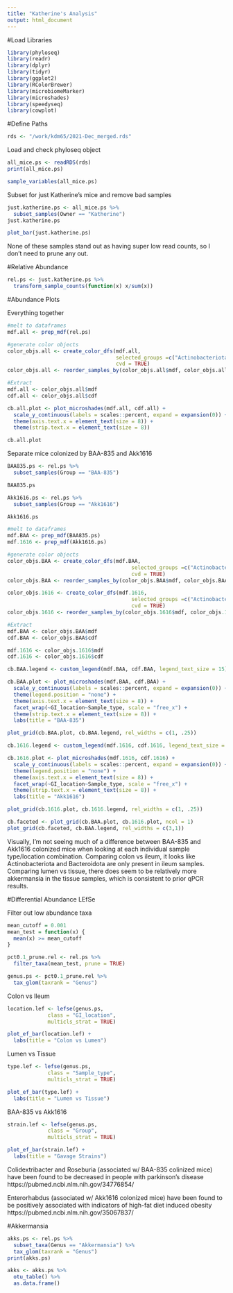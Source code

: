 ```yaml
---
title: "Katherine's Analysis"
output: html_document
---
```


#Load Libraries
```r
library(phyloseq)
library(readr)
library(dplyr)
library(tidyr)
library(ggplot2)
library(RColorBrewer)
library(microbiomeMarker)
library(microshades)
library(speedyseq)
library(cowplot)
```

#Define Paths
```r
rds <- "/work/kdm65/2021-Dec_merged.rds"
```

Load and check phyloseq object
```r
all_mice.ps <- readRDS(rds)
print(all_mice.ps)
```

```r
sample_variables(all_mice.ps)
```

Subset for just Katherine's mice and remove bad samples
```r
just.katherine.ps <- all_mice.ps %>%
  subset_samples(Owner == "Katherine")
just.katherine.ps
```

```r
plot_bar(just.katherine.ps)
```
None of these samples stand out as having super low read counts, so I don't need to prune any out.

#Relative Abundance
```r
rel.ps <- just.katherine.ps %>%
  transform_sample_counts(function(x) x/sum(x))
```

#Abundance Plots

Everything together
```r
#melt to dataframes
mdf.all <- prep_mdf(rel.ps)

#generate color objects
color_objs.all <- create_color_dfs(mdf.all,
                                   selected_groups =c("Actinobacteriota","Bacteroidota", "Firmicutes", "Verrucomicrobiota"),
                                   cvd = TRUE)
color_objs.all <- reorder_samples_by(color_objs.all$mdf, color_objs.all$cdf)

#Extract
mdf.all <- color_objs.all$mdf
cdf.all <- color_objs.all$cdf
```

```r
cb.all.plot <- plot_microshades(mdf.all, cdf.all) +
  scale_y_continuous(labels = scales::percent, expand = expansion(0)) +
  theme(axis.text.x = element_text(size = 8)) +
  theme(strip.text.x = element_text(size = 8))

cb.all.plot
```

Separate mice colonized by BAA-835 and Akk1616
```r
BAA835.ps <- rel.ps %>%
  subset_samples(Group == "BAA-835")

BAA835.ps
```

```r
Akk1616.ps <- rel.ps %>%
  subset_samples(Group == "Akk1616")

Akk1616.ps
```


```r
#melt to dataframes
mdf.BAA <- prep_mdf(BAA835.ps)
mdf.1616 <- prep_mdf(Akk1616.ps)

#generate color objects
color_objs.BAA <- create_color_dfs(mdf.BAA,
                                        selected_groups =c("Actinobacteriota","Bacteroidota", "Firmicutes", "Verrucomicrobiota"),
                                        cvd = TRUE)
color_objs.BAA <- reorder_samples_by(color_objs.BAA$mdf, color_objs.BAA$cdf)

color_objs.1616 <- create_color_dfs(mdf.1616,
                                        selected_groups =c("Actinobacteriota","Bacteroidota", "Firmicutes", "Verrucomicrobiota"),
                                        cvd = TRUE)
color_objs.1616 <- reorder_samples_by(color_objs.1616$mdf, color_objs.1616$cdf)

#Extract
mdf.BAA <- color_objs.BAA$mdf
cdf.BAA <- color_objs.BAA$cdf

mdf.1616 <- color_objs.1616$mdf
cdf.1616 <- color_objs.1616$cdf
```

```r
cb.BAA.legend <- custom_legend(mdf.BAA, cdf.BAA, legend_text_size = 15)

cb.BAA.plot <- plot_microshades(mdf.BAA, cdf.BAA) +
  scale_y_continuous(labels = scales::percent, expand = expansion(0)) +
  theme(legend.position = "none") +
  theme(axis.text.x = element_text(size = 8)) +
  facet_wrap(~GI_location~Sample_type, scale = "free_x") +
  theme(strip.text.x = element_text(size = 8)) +
  labs(title = "BAA-835")

plot_grid(cb.BAA.plot, cb.BAA.legend, rel_widths = c(1, .25))
```

```r
cb.1616.legend <- custom_legend(mdf.1616, cdf.1616, legend_text_size = 15)

cb.1616.plot <- plot_microshades(mdf.1616, cdf.1616) +
  scale_y_continuous(labels = scales::percent, expand = expansion(0)) +
  theme(legend.position = "none") +
  theme(axis.text.x = element_text(size = 8)) +
  facet_wrap(~GI_location~Sample_type, scale = "free_x") +
  theme(strip.text.x = element_text(size = 8)) +
  labs(title = "Akk1616")

plot_grid(cb.1616.plot, cb.1616.legend, rel_widths = c(1, .25))
```

```r
cb.faceted <- plot_grid(cb.BAA.plot, cb.1616.plot, ncol = 1)
plot_grid(cb.faceted, cb.BAA.legend, rel_widths = c(3,1))
```

Visually, I'm not seeing much of a difference between BAA-835 and Akk1616 colonized mice when looking at each individual sample type/location combination. Comparing colon vs ileum, it looks like Actinobacteriota and Bacteroidota are only present in ileum samples. Comparing lumen vs tissue, there does seem to be relatively more akkermansia in the tissue samples, which is consistent to prior qPCR results.

#Differential Abundance
LEfSe

Filter out low abundance taxa
```r
mean_cutoff = 0.001
mean_test = function(x) {
  mean(x) >= mean_cutoff
}

pct0.1_prune.rel <- rel.ps %>%
  filter_taxa(mean_test, prune = TRUE)

genus.ps <- pct0.1_prune.rel %>%
  tax_glom(taxrank = "Genus")
```

Colon vs Ileum
```r
location.lef <- lefse(genus.ps,
             class = "GI_location",
             multicls_strat = TRUE)
```

```r
plot_ef_bar(location.lef) +
  labs(title = "Colon vs Lumen")
```

Lumen vs Tissue
```r
type.lef <- lefse(genus.ps,
             class = "Sample_type",
             multicls_strat = TRUE)
```

```r
plot_ef_bar(type.lef) +
  labs(title = "Lumen vs Tissue")
```

BAA-835 vs Akk1616
```r
strain.lef <- lefse(genus.ps,
             class = "Group",
             multicls_strat = TRUE)
```

```r
plot_ef_bar(strain.lef) +
  labs(title = "Gavage Strains")
```

Colidextribacter and Roseburia (associated w/ BAA-835 colinized mice) have been found to be decreased in people with parkinson's disease https://pubmed.ncbi.nlm.nih.gov/34776854/

Enterorhabdus (associated w/ Akk1616 colonized mice) have been found to be positively associated with indicators of high-fat diet induced obesity https://pubmed.ncbi.nlm.nih.gov/35067837/

#Akkermansia
```r
akks.ps <- rel.ps %>%
  subset_taxa(Genus == "Akkermansia") %>%
  tax_glom(taxrank = "Genus")
print(akks.ps)
```

```r
akks <- akks.ps %>%
  otu_table() %>%
  as.data.frame()
```